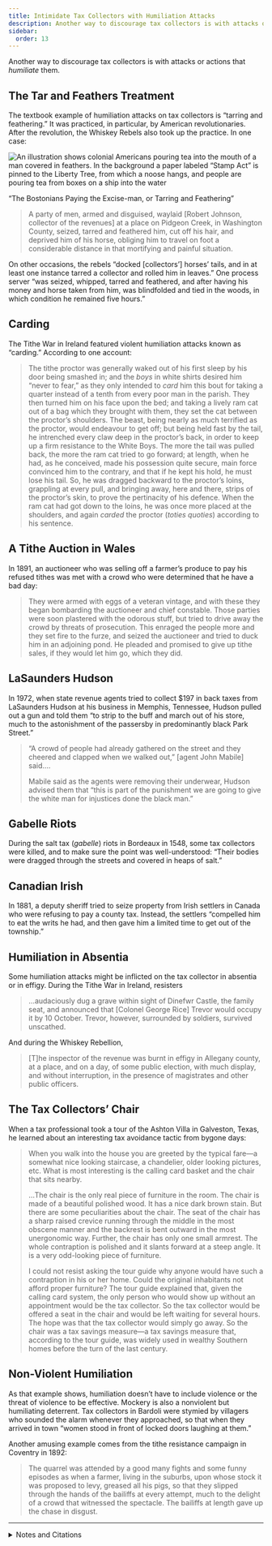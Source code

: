 ```yaml
---
title: Intimidate Tax Collectors with Humiliation Attacks
description: Another way to discourage tax collectors is with attacks or actions that humiliate them.
sidebar:
  order: 13
---
```


Another way to discourage tax collectors is with attacks or actions that <em>humiliate</em> them.

## <Badge text="Example" size="medium" /> The Tar and Feathers Treatment

The textbook example of humiliation attacks on tax collectors is “tarring and feathering.”
It was practiced, in particular, by American revolutionaries.
After the revolution, the Whiskey Rebels also took up the practice.
In one case:

![An illustration shows colonial Americans pouring tea into the mouth of a man covered in feathers. In the background a paper labeled &ldquo;Stamp Act&rdquo; is pinned to the Liberty Tree, from which a noose hangs, and people are pouring tea from boxes on a ship into the water](../../../assets/tar-and-feathers.gif)
<figcaption>“The Bostonians Paying the Excise-man, or Tarring and Feathering”</figcaption>

> A party of men, armed and disguised, waylaid [Robert Johnson, collector of the revenues] at a place on Pidgeon Creek, in Washington County, seized, tarred and feathered him, cut off his hair, and deprived him of his horse, obliging him to travel on foot a considerable distance in that mortifying and painful situation.

On other occasions, the rebels “docked [collectors’] horses’ tails, and in at least one instance tarred a collector and rolled him in leaves.”
One process server “was seized, whipped, tarred and feathered, and after having his money and horse taken from him, was blindfolded and tied in the woods, in which condition he remained five hours.”

## <Badge text="Example" size="medium" /> Carding

The Tithe War in Ireland featured violent humiliation attacks known as “carding.”
According to one account:

> The tithe proctor was generally waked out of his first sleep by his door being smashed in; and the <em>boys</em> in white shirts desired him “never to fear,” as they only intended to <em>card</em> him this bout for taking a quarter instead of a tenth from every poor man in the parish.
> They then turned him on his face upon the bed; and taking a lively ram cat out of a bag which they brought with them, they set the cat between the proctor’s shoulders.
> The beast, being nearly as much terrified as the proctor, would endeavour to get off; but being held fast by the tail, he intrenched every claw deep in the proctor’s back, in order to keep up a firm resistance to the White Boys.
> The more the tail was pulled back, the more the ram cat tried to go forward; at length, when he had, as he conceived, made his possession quite secure, main force convinced him to the contrary, and that if he kept his hold, he must lose his tail.
> So, he was dragged backward to the proctor’s loins, grappling at every pull, and bringing away, here and there, strips of the proctor’s skin, to prove the pertinacity of his defence.
> When the ram cat had got down to the loins, he was once more placed at the shoulders, and again <em>carded</em> the proctor (<i>toties quoties</i>) according to his sentence.

## <Badge text="Example" size="medium" /> A Tithe Auction in Wales

In 1891, an auctioneer who was selling off a farmer’s produce to pay his refused tithes was met with a crowd who were determined that he have a bad day:

> They were armed with eggs of a veteran vintage, and with these they began bombarding the auctioneer and chief constable.
> Those parties were soon plastered with the odorous stuff, but tried to drive away the crowd by threats of prosecution.
> This enraged the people more and they set fire to the furze, and seized the auctioneer and tried to duck him in an adjoining pond.
> He pleaded and promised to give up tithe sales, if they would let him go, which they did.

## <Badge text="Example" size="medium" /> LaSaunders Hudson

In 1972, when state revenue agents tried to collect $197 in back taxes from LaSaunders Hudson at his business in Memphis, Tennessee, Hudson pulled out a gun and told them “to strip to the buff and march out of his store, much to the astonishment of the passersby in predominantly black Park Street.”

> “A crowd of people had already gathered on the street and they cheered and clapped when we walked out,” [agent John Mabile] said.…
>
> Mabile said as the agents were removing their underwear, Hudson advised them that “this is part of the punishment we are going to give the white man for injustices done the black man.”

## <Badge text="Example" size="medium" /> Gabelle Riots

During the salt tax (<i>gabelle</i>) riots in Bordeaux in 1548, some tax collectors were killed, and to make sure the point was well-understood:
“Their bodies were dragged through the streets and covered in heaps of salt.”

## <Badge text="Example" size="medium" /> Canadian Irish

In 1881, a deputy sheriff tried to seize property from Irish settlers in Canada who were refusing to pay a county tax.
Instead, the settlers “compelled him to eat the writs he had, and then gave him a limited time to get out of the township.”

## <Badge text="Example" size="medium" /> Humiliation in Absentia

Some humiliation attacks might be inflicted on the tax collector in absentia or in effigy.
During the Tithe War in Ireland, resisters

> …audaciously dug a grave within sight of Dinefwr Castle, the family seat, and announced that [Colonel George Rice] Trevor would occupy it by 10 October.
> Trevor, however, surrounded by soldiers, survived unscathed.

And during the Whiskey Rebellion,

> [T]he inspector of the revenue was burnt in effigy in Allegany county, at a place, and on a day, of some public election, with much display, and without interruption, in the presence of magistrates and other public officers.

## <Badge text="Example" size="medium" /> The Tax Collectors’ Chair

When a tax professional took a tour of the Ashton Villa in Galveston, Texas, he learned about an interesting tax avoidance tactic from bygone days:

> When you walk into the house you are greeted by the typical fare—a somewhat nice looking staircase, a chandelier, older looking pictures, etc.
> What is most interesting is the calling card basket and the chair that sits nearby.
>
> …The chair is the only real piece of furniture in the room.
> The chair is made of a beautiful polished wood.
> It has a nice dark brown stain.
> But there are some peculiarities about the chair.
> The seat of the chair has a sharp raised crevice running through the middle in the most obscene manner and the backrest is bent outward in the most unergonomic way.
> Further, the chair has only one small armrest.
> The whole contraption is polished and it slants forward at a steep angle.
> It is a very odd-looking piece of furniture.
>
> I could not resist asking the tour guide why anyone would have such a contraption in his or her home.
> Could the original inhabitants not afford proper furniture?
> The tour guide explained that, given the calling card system, the only person who would show up without an appointment would be the tax collector.
> So the tax collector would be offered a seat in the chair and would be left waiting for several hours.
> The hope was that the tax collector would simply go away.
> So the chair was a tax savings measure—a tax savings measure that, according to the tour guide, was widely used in wealthy Southern homes before the turn of the last century.

## <Badge text="Example" size="medium" /> Non-Violent Humiliation

As that example shows, humiliation doesn’t have to include violence or the threat of violence to be effective.
Mockery is also a nonviolent but humiliating deterrent.
Tax collectors in Bardoli were stymied by villagers who sounded the alarm whenever they approached, so that when they arrived in town “women stood in front of locked doors laughing at them.”

Another amusing example comes from the tithe resistance campaign in Coventry in 1892:

> The quarrel was attended by a good many fights and some funny episodes as when a farmer, living in the suburbs, upon whose stock it was proposed to levy, greased all his pigs, so that they slipped through the hands of the bailiffs at every attempt, much to the delight of a crowd that witnessed the spectacle.
> The bailiffs at length gave up the chase in disgust.

<hr />

<details>
<summary>Notes and Citations</summary>

* Hamilton, Alexander “Report on Opposition to Internal Duties” (5 August 1794) <i>The Works of Alexander Hamilton</i>, Vol. IV (1851) pp. 581–82, 591
* Bonsteel Tachau, Mary K. “The Whiskey Rebellion in Kentucky: A Forgotten Episode of Civil Disobedience” <i>Journal of the Early Republic</i> Vol. 2, No. 3 (Autumn, 1982), pp. 239–59
* Barrington, Jonah, quoted in <i>The Hobart Town Courier</i> 7 December 1832, p. 3
* “Tithe Auctioneer Robbed” <i>The Middletown Daily Signal</i> 29 April 1891, p. 1
* “Tennessee tax collectors stripped naked by taxpayer” <i>The Wilmington News</i>, 16 June 1972, p. 1
* Bakewell, Sarah <i>How to Live: A Life of Montaigne…</i>, (2010) p. 50
* “Tax Resistance in Canada” <i>Watertown Daily Times</i> 16 February 1881
* [“Policing Rebecca: The 4th Lord and the Rebecca Riots”](https://www.llandeilo.org/dp_rebecca.php) <i>Llandeilo History</i>
* “The Tax Collectors’ Chair” <i>Mitchell & Associates Tax Blog</i> July 2005
* Desai, Mahadev <i>The Story of Bardoli</i> (1929) p. 95
* “Tithe War in Coventry” <i>The Boston Evening Transcript</i> 26 May 1892, p. 10

</details>
